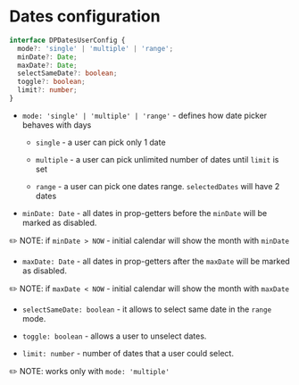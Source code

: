 # Dates configuration

```ts
interface DPDatesUserConfig {
  mode?: 'single' | 'multiple' | 'range';
  minDate?: Date;
  maxDate?: Date;
  selectSameDate?: boolean;
  toggle?: boolean;
  limit?: number;
}
```

- `mode: 'single' | 'multiple' | 'range'` - defines how date picker behaves with days

  - `single` - a user can pick only 1 date

  - `multiple` - a user can pick unlimited number of dates until `limit` is set

  - `range` - a user can pick one dates range. `selectedDates` will have 2 dates

- `minDate: Date` - all dates in prop-getters before the `minDate` will be marked as disabled.

✏️ NOTE: if `minDate > NOW` - initial calendar will show the month with `minDate`

- `maxDate: Date` - all dates in prop-getters after the `maxDate` will be marked as disabled.

✏️ NOTE: if `maxDate < NOW` - initial calendar will show the month with `maxDate`

- `selectSameDate: boolean` - it allows to select same date in the `range` mode.

- `toggle: boolean` - allows a user to unselect dates.

- `limit: number` - number of dates that a user could select.

✏️ NOTE: works only with `mode: 'multiple'`
